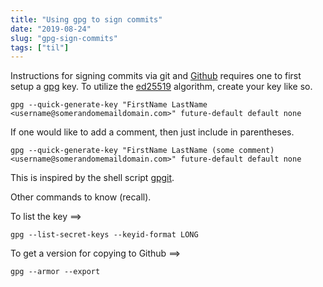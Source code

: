 ```yaml
---
title: "Using gpg to sign commits"
date: "2019-08-24"
slug: "gpg-sign-commits"
tags: ["til"]
---
```


Instructions for signing commits via git and [Github](https://help.github.com/en/articles/managing-commit-signature-verification) requires one to first setup a [gpg](https://gnupg.org/) key.  To utilize the [ed25519](https://ed25519.cr.yp.to/) algorithm, create your key like so.

```
gpg --quick-generate-key "FirstName LastName <username@somerandomemaildomain.com>" future-default default none
```

If one would like to add a comment, then just include in parentheses.

```
gpg --quick-generate-key "FirstName LastName (some comment) <username@somerandomemaildomain.com>" future-default default none
```

This is inspired by the shell script [gpgit](https://github.com/NicoHood/gpgit).

Other commands to know (recall).

To list the key ==>
```
gpg --list-secret-keys --keyid-format LONG
```

To get a version for copying to Github ==>
```
gpg --armor --export
```
